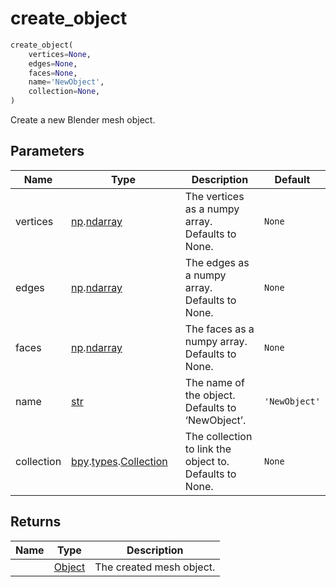 # create_object { #databpy.create_object }

```python
create_object(
    vertices=None,
    edges=None,
    faces=None,
    name='NewObject',
    collection=None,
)
```

Create a new Blender mesh object.

## Parameters {.doc-section .doc-section-parameters}

| Name       | Type                                                                   | Description                                             | Default       |
|------------|------------------------------------------------------------------------|---------------------------------------------------------|---------------|
| vertices   | [np](`numpy`).[ndarray](`numpy.ndarray`)                               | The vertices as a numpy array. Defaults to None.        | `None`        |
| edges      | [np](`numpy`).[ndarray](`numpy.ndarray`)                               | The edges as a numpy array. Defaults to None.           | `None`        |
| faces      | [np](`numpy`).[ndarray](`numpy.ndarray`)                               | The faces as a numpy array. Defaults to None.           | `None`        |
| name       | [str](`str`)                                                           | The name of the object. Defaults to 'NewObject'.        | `'NewObject'` |
| collection | [bpy](`bpy`).[types](`bpy.types`).[Collection](`bpy.types.Collection`) | The collection to link the object to. Defaults to None. | `None`        |

## Returns {.doc-section .doc-section-returns}

| Name   | Type                         | Description              |
|--------|------------------------------|--------------------------|
|        | [Object](`bpy.types.Object`) | The created mesh object. |